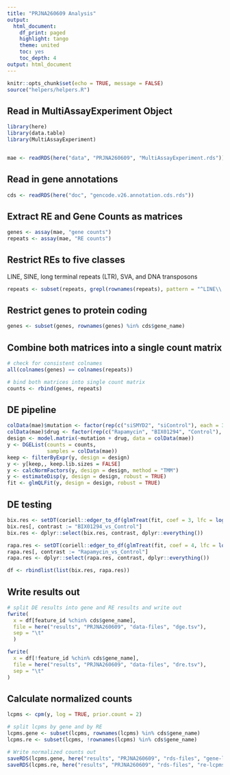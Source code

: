 ```yaml
---
title: "PRJNA260609 Analysis"
output:
  html_document:
    df_print: paged
    highlight: tango
    theme: united
    toc: yes
    toc_depth: 4
output: html_document
---
```


```r
knitr::opts_chunk$set(echo = TRUE, message = FALSE)
source("helpers/helpers.R")
```

## Read in MultiAssayExperiment Object

```r
library(here)
library(data.table)
library(MultiAssayExperiment)


mae <- readRDS(here("data", "PRJNA260609", "MultiAssayExperiment.rds"))
```

## Read in gene annotations

```r
cds <- readRDS(here("doc", "gencode.v26.annotation.cds.rds"))
```

## Extract RE and Gene Counts as matrices

```r
genes <- assay(mae, "gene counts")
repeats <- assay(mae, "RE counts")
```

## Restrict REs to five classes

LINE, SINE, long terminal repeats (LTR), SVA, and DNA transposons

```r
repeats <- subset(repeats, grepl(rownames(repeats), pattern = "^LINE\\.|^SINE\\.|^LTR\\.|.*\\.SVA\\..*|^DNA\\."))
```

## Restrict genes to protein coding

```r
genes <- subset(genes, rownames(genes) %in% cds$gene_name)
```

## Combine both matrices into a single count matrix

```r
# check for consistent colnames
all(colnames(genes) == colnames(repeats))

# bind both matrices into single count matrix
counts <- rbind(genes, repeats)
```

## DE pipeline

```r
colData(mae)$mutation <- factor(rep(c("siSMYD2", "siControl"), each = 3), levels = c("siControl", "siSMYD2"))
colData(mae)$drug <- factor(rep(c("Rapamycin", "BIX01294", "Control"), 2), levels = c("Control", "BIX01294", "Rapamycin"))
design <- model.matrix(~mutation + drug, data = colData(mae))
y <- DGEList(counts = counts,
             samples = colData(mae))
keep <- filterByExpr(y, design = design)
y <- y[keep,, keep.lib.sizes = FALSE]
y <- calcNormFactors(y, design = design, method = "TMM")
y <- estimateDisp(y, design = design, robust = TRUE)
fit <- glmQLFit(y, design = design, robust = TRUE)
```

## DE testing

```r
bix.res <- setDT(coriell::edger_to_df(glmTreat(fit, coef = 3, lfc = log2(1.5))))
bix.res[, contrast := "BIX01294_vs_Control"]
bix.res <- dplyr::select(bix.res, contrast, dplyr::everything())

rapa.res <- setDT(coriell::edger_to_df(glmTreat(fit, coef = 4, lfc = log2(1.5))))
rapa.res[, contrast := "Rapamycin_vs_Control"]
rapa.res <- dplyr::select(rapa.res, contrast, dplyr::everything())

df <- rbindlist(list(bix.res, rapa.res))
```

## Write results out

```r
# split DE results into gene and RE results and write out
fwrite(
  x = df[feature_id %chin% cds$gene_name],
  file = here("results", "PRJNA260609", "data-files", "dge.tsv"),
  sep = "\t"
  )

fwrite(
  x = df[!feature_id %chin% cds$gene_name],
  file = here("results", "PRJNA260609", "data-files", "dre.tsv"),
  sep = "\t"
)
```

## Calculate normalized counts

```r
lcpms <- cpm(y, log = TRUE, prior.count = 2)

# split lcpms by gene and by RE
lcpms.gene <- subset(lcpms, rownames(lcpms) %in% cds$gene_name)
lcpms.re <- subset(lcpms, !rownames(lcpms) %in% cds$gene_name)

# Write normalized counts out
saveRDS(lcpms.gene, here("results", "PRJNA260609", "rds-files", "gene-lcpms.rds"))
saveRDS(lcpms.re, here("results", "PRJNA260609", "rds-files", "re-lcpms.rds"))
```
